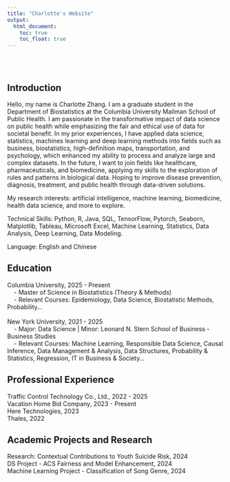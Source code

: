 ```yaml
---
title: "Charlotte's Website"
output: 
  html_document:
    toc: true
    toc_float: true
---
```

<br><br>

## Introduction
Hello, my name is Charlotte Zhang. I am a graduate student in the Department of Biostatistics at the Columbia University Mailman School of Public Health. I am passionate in the transformative impact of data
science on public health while emphasizing the fair and ethical use of data for societal benefit. In my prior experiences, I have applied data science, statistics, machines learning and deep learning methods into fields such as business, biostatistics, high-definition maps, transportation, and psychology, which enhanced my ability to process and analyze large and complex datasets. In the future, I want to join fields like healthcare, pharmaceuticals, and biomedicine, applying my skills to the exploration of rules and patterns in biological data. Hoping to improve disease prevention, diagnosis, treatment, and public health through data-driven solutions.

My research interests: artificial intelligence, machine learning, biomedicine, health data science, and more to explore. 

Technical Skills: Python, R, Java, SQL, TensorFlow, Pytorch, Seaborn, Matplotlib, Tableau, Microsoft Excel, Machine Learning, Statistics, Data Analysis, Deep Learning, Data Modeling. 

Language: English and Chinese


## Education
Columbia University, 2025 - Present <br>
&nbsp;&nbsp;&nbsp; - Master of Science in Biostatistics (Theory & Methods) <br>
&nbsp;&nbsp;&nbsp; - Relevant Courses: Epidemiology, Data Science, Biostatistic Methods, Probability...
<br><br>
New York University, 2021 - 2025 <br>
&nbsp;&nbsp;&nbsp; - Major: Data Science | Minor: Leonard N. Stern School of Business - Business Studies <br>
&nbsp;&nbsp;&nbsp; - Relevant Courses: Machine Learning, Responsible Data Science, Causal Inference, Data Management & Analysis, Data Structures, Probability & Statistics, Regression, IT in Business & Society...

## Professional Experience
Traffic Control Technology Co., Ltd., 2022 - 2025 <br>
Vacation Home Bid Company, 2023 - Present <br>
Here Technologies, 2023 <br>
Thales, 2022 <br>

## Academic Projects and Research
Research: Contextual Contributions to Youth Suicide Risk, 2024 <br>
DS Project - ACS Fairness and Model Enhancement, 2024 <br>
Machine Learning Project - Classification of Song Genre, 2024
